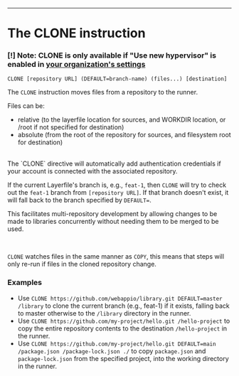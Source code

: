 ---
<div className="section-spacing"></div>

# The CLONE instruction

### [!] Note: CLONE is only available if "Use new hypervisor" is enabled in [your organization's settings](/dashboard/org-settings)

`CLONE [repository URL] (DEFAULT=branch-name) (files...) [destination]`

The `CLONE` instruction moves files from a repository to the runner.

Files can be:
- relative (to the layerfile location for sources, and WORKDIR location, or /root if not specified for destination)
- absolute (from the root of the repository for sources, and filesystem root for destination)

<br />
The `CLONE` directive will automatically add authentication credentials if your account is connected with the associated repository.

<br />

If the current Layerfile's branch is, e.g., `feat-1`, then `CLONE` will try to check out the `feat-1` branch from `[repository URL]`. If that branch doesn't exist, it will fall back to the branch specified by `DEFAULT=`.

This facilitates multi-repository development by allowing changes to be made to libraries concurrently without needing them to be merged to be used.

<br />

`CLONE` watches files in the same manner as `COPY`, this means that steps will only re-run if files in the cloned repository change.

<div className="section-spacing"></div>

### Examples

- Use `CLONE https://github.com/webappio/library.git DEFAULT=master /library` to clone the current branch (e.g., feat-1) if it exists, falling back to master otherwise to the `/library` directory in the runner.
- Use `CLONE https://github.com/my-project/hello.git /hello-project` to copy the entire repository contents to the destination `/hello-project` in the runner.
- Use `CLONE https://github.com/my-project/hello.git DEFAULT=main /package.json /package-lock.json ./` to copy `package.json` and `package-lock.json` from the specified project, into the working directory in the runner.

<div className="section-spacing"></div>
